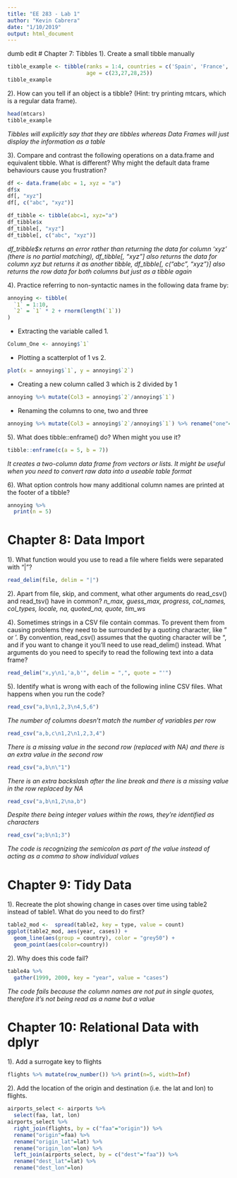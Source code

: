 ```yaml
---
title: "EE 283 - Lab 1"
author: "Kevin Cabrera"
date: "1/10/2019"
output: html_document
---
```

dumb edit
# Chapter 7: Tibbles
1). Create a small tibble manually
```r
tibble_example <- tibble(ranks = 1:4, countries = c('Spain', 'France', 'Ukraine', 'Sweden'),
                         age = c(23,27,28,25))
tibble_example
```
2). How can you tell if an object is a tibble? (Hint: try printing mtcars, which is a regular data frame).
```r
head(mtcars)
tibble_example
```
*Tibbles will explicitly say that they are tibbles whereas Data Frames will just display the information as a table*

3). Compare and contrast the following operations on a data.frame and equivalent tibble. What is different? Why might the default data frame behaviours cause you frustration?
```r
df <- data.frame(abc = 1, xyz = "a")
df$x
df[, "xyz"]
df[, c("abc", "xyz")]

df_tibble <- tibble(abc=1, xyz="a")
df_tibble$x
df_tibble[, "xyz"]
df_tibble[, c("abc", "xyz")]
```
*df_tribble$x returns an error rather than returning the data for column 'xyz' (there is no partial matching), df_tibble[, "xyz"] also returns the data for column xyz but returns it as another tibble, df_tibble[, c("abc", "xyz")] also returns the row data for both columns but just as a tibble again*

4). Practice referring to non-syntactic names in the following data frame by:
```r
annoying <- tibble(
  `1` = 1:10,
  `2` = `1` * 2 + rnorm(length(`1`))
)
```
* Extracting the variable called 1.
```r
Column_One <- annoying$`1`
```
* Plotting a scatterplot of 1 vs 2.
```r
plot(x = annoying$`1`, y = annoying$`2`)
```
* Creating a new column called 3 which is 2 divided by 1
```r
annoying %>% mutate(Col3 = annoying$`2`/annoying$`1`)
```
* Renaming the columns to one, two and three
```r
annoying %>% mutate(Col3 = annoying$`2`/annoying$`1`) %>% rename("one"=`1`, "two" = `2`, "three" = Col3)
```

5). What does tibble::enframe() do? When might you use it?
```r
tibble::enframe(c(a = 5, b = 7))
```
*It creates a two-column data frame from vectors or lists. It might be useful when you need to convert raw data into a useable table format*

6). What option controls how many additional column names are printed at the footer of a tibble?
```r
annoying %>%
  print(n = 5)
```

# Chapter 8: Data Import
1). What function would you use to read a file where fields were separated with “|”?
```r
read_delim(file, delim = "|")
```

2). Apart from file, skip, and comment, what other arguments do read_csv() and read_tsv() have in common?
*n_max, guess_max, progress, col_names, col_types, locale, na, quoted_na, quote, tim_ws*

4). Sometimes strings in a CSV file contain commas. To prevent them from causing problems they need to be surrounded by a quoting character, like " or '. By convention, read_csv() assumes that the quoting character will be ", and if you want to change it you’ll need to use read_delim() instead. What arguments do you need to specify to read the following text into a data frame?

```r
read_delim("x,y\n1,'a,b'", delim = ",", quote = "'")
```

5). Identify what is wrong with each of the following inline CSV files. What happens when you run the code?
```r
read_csv("a,b\n1,2,3\n4,5,6")
```
*The number of columns doesn't match the number of variables per row*
```r
read_csv("a,b,c\n1,2\n1,2,3,4")
```
*There is a missing value in the second row (replaced with NA) and there is an extra value in the second row*
```r
read_csv("a,b\n\"1")
```
*There is an extra backslash after the line break and there is a missing value in the row replaced by NA*
```r
read_csv("a,b\n1,2\na,b")
```
*Despite there being integer values within the rows, they're identified as characters*
```r
read_csv("a;b\n1;3")
```
*The code is recognizing the semicolon as part of the value instead of acting as a comma to show individual values*

# Chapter 9: Tidy Data
1). Recreate the plot showing change in cases over time using table2 instead of table1. What do you need to do first?
```r
table2_mod <-  spread(table2, key = type, value = count)
ggplot(table2_mod, aes(year, cases)) +
  geom_line(aes(group = country), color = "grey50") + 
  geom_point(aes(color=country))
```

2). Why does this code fail?
```r
table4a %>% 
  gather(1999, 2000, key = "year", value = "cases")
```
*The code fails because the column names are not put in single quotes, therefore it's not being read as a name but a value*

# Chapter 10: Relational Data with dplyr
1). Add a surrogate key to flights
```r
flights %>% mutate(row_number()) %>% print(n=5, width=Inf)
```

2). Add the location of the origin and destination (i.e. the lat and lon) to flights.
```r
airports_select <- airports %>%
  select(faa, lat, lon)
airports_select %>%
  right_join(flights, by = c("faa"="origin")) %>%
  rename("origin"=faa) %>%
  rename("origin_lat"=lat) %>%
  rename("origin_lon"=lon) %>%
  left_join(airports_select, by = c("dest"="faa")) %>%
  rename("dest_lat"=lat) %>%
  rename("dest_lon"=lon)
```

